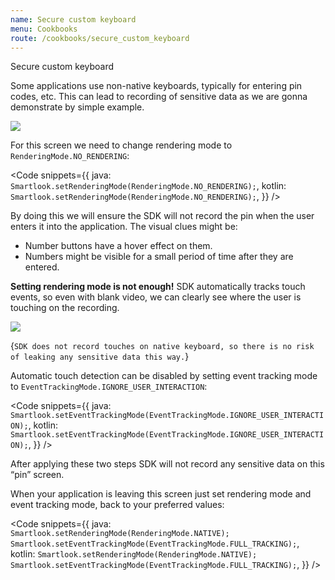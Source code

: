 ```yaml
---
name: Secure custom keyboard
menu: Cookbooks
route: /cookbooks/secure_custom_keyboard
---
```




<TextBlock kind="title">Secure custom keyboard</TextBlock>

Some applications use non-native keyboards, typically for entering pin codes, etc.
This can lead to recording of sensitive data as we are gonna demonstrate by simple example.

<img src={pin_code_screen} />

For this screen we need to change rendering mode to `RenderingMode.NO_RENDERING`:

<Code
  snippets={{
    java: `
Smartlook.setRenderingMode(RenderingMode.NO_RENDERING);
`,
    kotlin: `
Smartlook.setRenderingMode(RenderingMode.NO_RENDERING);
`,
  }}
/>

By doing this we will ensure the SDK will not record the pin when the user enters it into the application. The visual clues might be:

* Number buttons have a hover effect on them.
* Numbers might be visible for a small period of time after they are entered.

**Setting rendering mode is not enough!** SDK automatically tracks touch events, so even with blank video, we can clearly see where the user is touching on the recording.

<img src={pin_code_screen_no_rendering} />

<TextBlock kind="note">{`
SDK does not record touches on native keyboard, so there is no risk of leaking any sensitive data this way.
`}</TextBlock>

Automatic touch detection can be disabled by setting event tracking mode to `EventTrackingMode.IGNORE_USER_INTERACTION`:

<Code
  snippets={{
    java: `
Smartlook.setEventTrackingMode(EventTrackingMode.IGNORE_USER_INTERACTION);
`,
    kotlin: `
Smartlook.setEventTrackingMode(EventTrackingMode.IGNORE_USER_INTERACTION);
`,
  }}
/>

After applying these two steps SDK will not record any sensitive data on this “pin” screen.

When your application is leaving this screen just set rendering mode and event tracking mode, back to your preferred values:

<Code
  snippets={{
    java: `
Smartlook.setRenderingMode(RenderingMode.NATIVE);
Smartlook.setEventTrackingMode(EventTrackingMode.FULL_TRACKING);
`,
    kotlin: `
Smartlook.setRenderingMode(RenderingMode.NATIVE);
Smartlook.setEventTrackingMode(EventTrackingMode.FULL_TRACKING);
`,
  }}
/>